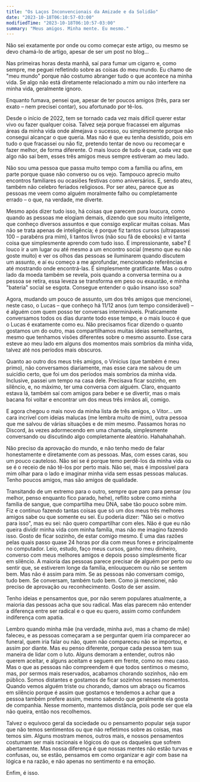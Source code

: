 ```yaml
---
title: "Os Laços Inconvencionais da Amizade e da Solidão"
date: "2023-10-18T06:10:57-03:00"
modifiedTime: "2023-10-18T06:10:57-03:00"
summary: "Meus amigos. Minha mente. Eu mesmo."
---
```


Não sei exatamente por onde ou como começar este artigo, ou mesmo se devo chamá-lo de artigo, apesar de ser um post no blog...

Nas primeiras horas desta manhã, saí para fumar um cigarro e, como sempre, me peguei refletindo sobre as coisas do meu mundo. Eu chamo de "meu mundo" porque não costumo abranger tudo o que acontece na minha vida. Se algo não está diretamente relacionado a mim ou não interfere na minha vida, geralmente ignoro.

Enquanto fumava, pensei que, apesar de ter poucos amigos (três, para ser exato – nem precisei contar), sou afortunado por tê-los.

Desde o início de 2022, tem se tornado cada vez mais difícil querer estar vivo ou fazer qualquer coisa. Talvez seja porque fracassei em algumas áreas da minha vida onde almejava o sucesso, ou simplesmente porque não consegui alcançar o que queria. Mas não é que eu tenha desistido, pois em tudo o que fracassei ou não fiz, pretendo tentar de novo ou recomeçar e fazer melhor, de forma diferente. O mais louco de tudo é que, cada vez que algo não sai bem, esses três amigos meus sempre estiveram ao meu lado.

Não sou uma pessoa que passa muito tempo com a família ou afins, em parte porque quase não converso ou os vejo. Tampouco aprecio muito encontros familiares ou ocasiões festivas como aniversários. E, sendo ateu, também não celebro feriados religiosos. Por ser ateu, parece que as pessoas me veem como alguém moralmente falho ou completamente errado – o que, na verdade, me diverte.

Mesmo após dizer tudo isso, há coisas que parecem pura loucura, como quando as pessoas me elogiam demais, dizendo que sou muito inteligente, que conheço diversos assuntos e que consigo explicar muitas coisas. Mas não se trata apenas de inteligência; é porque fiz tantos cursos (ultrapassei 100 – parabéns pra mim), li tantos livros (não sou fã de ebooks) e vi tanta coisa que simplesmente aprendo com tudo isso. É impressionante, sabe? É louco ir a um lugar ou até mesmo a um encontro social (mesmo que eu não goste muito) e ver os olhos das pessoas se iluminarem quando discutem um assunto, e aí eu começo a me aprofundar, mencionando referências e até mostrando onde encontrá-las. É simplesmente gratificante. Mas o outro lado da moeda também se revela, pois quando a conversa termina ou a pessoa se retira, essa leveza se transforma em peso ou exaustão, e minha "bateria" social se esgota. Consegue entender o quão insano isso soa?

Agora, mudando um pouco de assunto, um dos três amigos que mencionei, neste caso, o Lucas – que conheço há 11/12 anos (um tempo considerável) – é alguém com quem posso ter conversas intermináveis. Praticamente conversamos todos os dias durante todo esse tempo, e o mais louco é que o Lucas é exatamente como eu. Não precisamos ficar dizendo o quanto gostamos um do outro, mas compartilhamos muitas ideias semelhantes, mesmo que tenhamos visões diferentes sobre o mesmo assunto. Esse cara esteve ao meu lado em alguns dos momentos mais sombrios da minha vida, talvez até nos períodos mais obscuros.

Quanto ao outro dos meus três amigos, o Vinicius (que também é meu primo), não conversamos diariamente, mas esse cara me salvou de um suicídio certo, que foi um dos períodos mais sombrios da minha vida. Inclusive, passei um tempo na casa dele. Precisava ficar sozinho, em silêncio, e, no máximo, ter uma conversa com alguém. Claro, enquanto estava lá, também saí com amigos para beber e se divertir, mas o mais bacana foi voltar e encontrar um dos meus três irmãos ali, comigo.

E agora chegou o mais novo da minha lista de três amigos, o Vitor... um cara incrível com ideias malucas (me lembra muito de mim), outra pessoa que me salvou de várias situações e de mim mesmo. Passamos horas no Discord, às vezes adormecendo em uma chamada, simplesmente conversando ou discutindo algo completamente aleatório. Hahahahahah.

Não preciso da aprovação do mundo, e não tenho medo de falar honestamente e diretamente com as pessoas. Mas, com esses caras, sou um pouco cauteloso. Não sei se é porque temo perdê-los da minha vida ou se é o receio de não tê-los por perto mais. Não sei, mas é impossível para mim olhar para o lado e imaginar minha vida sem essas pessoas malucas. Tenho poucos amigos, mas são amigos de qualidade.

Transitando de um extremo para o outro, sempre que paro para pensar (ou melhor, penso enquanto fico parado, hehe), reflito sobre como minha família de sangue, que compartilha meu DNA, sabe tão pouco sobre mim. Fiz e continuo fazendo tantas coisas que só um dos meus três melhores amigos sabe ou que somente eu sei. Eu poderia dizer: "Não sei o motivo para isso", mas eu sei: não quero compartilhar com eles. Não é que eu não queira dividir minha vida com minha família, mas não me imagino fazendo isso. Gosto de ficar sozinho, de estar comigo mesmo. É uma das razões pelas quais passo quase 24 horas por dia com meus fones e principalmente no computador. Leio, estudo, faço meus cursos, ganho meu dinheiro, converso com meus melhores amigos e depois posso simplesmente ficar em silêncio. A maioria das pessoas parece precisar de alguém por perto ou sentir que, se estiverem longe da família, enlouquecem ou não se sentem bem. Mas não é assim para mim. Se as pessoas não conversam comigo, tudo bem. Se conversam, também tudo bem. Como já mencionei, não preciso de aprovação ou reconhecimento. Gosto de ser assim.

Tenho ideias e pensamentos que, por não serem populares atualmente, a maioria das pessoas acha que sou radical. Mas elas parecem não entender a diferença entre ser radical e o que eu quero, assim como confundem indiferença com apatia.

Lembro quando minha mãe (na verdade, minha avó, mas a chamo de mãe) faleceu, e as pessoas começaram a se perguntar quem iria comparecer ao funeral, quem iria falar ou não, quem não compareceu não se importou, e assim por diante. Mas eu penso diferente, porque cada pessoa tem sua maneira de lidar com o luto. Alguns demoram a entender, outros não querem aceitar, e alguns aceitam e seguem em frente, como no meu caso. Mas o que as pessoas não compreendem é que todos sentimos o mesmo, mas, por sermos mais reservados, acabamos chorando sozinhos, não em público. Somos distantes e gostamos de ficar sozinhos nesses momentos. Quando vemos alguém triste ou chorando, damos um abraço ou ficamos em silêncio porque é assim que gostamos e tendemos a achar que a pessoa também prefere assim, mesmo sabendo que geralmente ela gosta de companhia. Nesse momento, mantemos distância, pois pode ser que ela não queira, então nos recolhemos.

Talvez o equívoco geral da sociedade ou o pensamento popular seja supor que não temos sentimentos ou que não refletimos sobre as coisas, mas temos sim. Alguns mostram menos, outros mais, e nossos pensamentos costumam ser mais racionais e lógicos do que os daqueles que sofrem abertamente. Mas nossa diferença é que nossas mentes não estão turvas e confusas, ou, se estão, pensamos em como organizar e agir com base na lógica e na razão, e não apenas no sentimento e na emoção.

Enfim, é isso.
